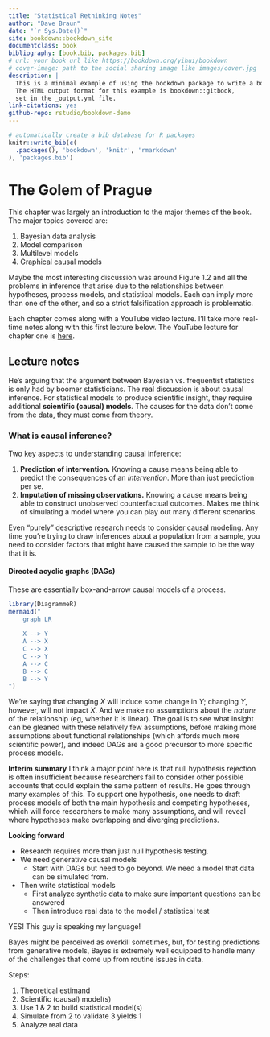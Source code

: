 ```yaml
--- 
title: "Statistical Rethinking Notes"
author: "Dave Braun"
date: "`r Sys.Date()`"
site: bookdown::bookdown_site
documentclass: book
bibliography: [book.bib, packages.bib]
# url: your book url like https://bookdown.org/yihui/bookdown
# cover-image: path to the social sharing image like images/cover.jpg
description: |
  This is a minimal example of using the bookdown package to write a book.
  The HTML output format for this example is bookdown::gitbook,
  set in the _output.yml file.
link-citations: yes
github-repo: rstudio/bookdown-demo
---
```

```r
# automatically create a bib database for R packages
knitr::write_bib(c(
  .packages(), 'bookdown', 'knitr', 'rmarkdown'
), 'packages.bib')
```

# The Golem of Prague

This chapter was largely an introduction to the major themes of the book. The major
topics covered are:

1. Bayesian data analysis
2. Model comparison
3. Multilevel models
4. Graphical causal models

Maybe the most interesting discussion was around Figure 1.2 and all the problems 
in inference that arise due to the relationships between hypotheses, process models,
and statistical models. Each can imply more than one of the other, and so a 
strict falsification approach is problematic. 

Each chapter comes along with a YouTube video lecture. I'll take more real-time
notes along with this first lecture below. The YouTube lecture for chapter one
is [here](https://www.youtube.com/watch?v=FdnMWdICdRs&list=PLDcUM9US4XdPz-KxHM4XHt7uUVGWWVSus&index=1).

## Lecture notes

He's arguing that the argument between Bayesian vs. frequentist statistics is 
only had by boomer statisticians. The real discussion is about causal inference.
For statistical models to produce scientific insight, they require
additional **scientific (causal) models**. The causes for the data don't come from the data,
they must come from theory.

### What is causal inference?

Two key aspects to understanding causal inference:

1. **Prediction of intervention.** Knowing a cause means being able to predict the 
consequences of an *intervention*. More than just prediction per se.
2. **Imputation of missing observations.** Knowing a cause means being able to construct
unobserved counterfactual outcomes. Makes me think of simulating a model where
you can play out many different scenarios.

Even "purely" descriptive research needs to consider causal modeling. Any time
you're trying to draw inferences about a population from a sample, you need to
consider factors that might have caused the sample to be the way that it is.

#### Directed acyclic graphs (DAGs)

These are essentially box-and-arrow causal models of a process. 

```r
library(DiagrammeR)
mermaid("
    graph LR
    
    X --> Y
    A --> X
    C --> X
    C --> Y
    A --> C
    B --> C
    B --> Y
")
```

We're saying that changing $X$ will induce some change in $Y$; changing $Y$, 
however, will not impact $X$. And we make no assumptions about the *nature* of the
relationship (eg, whether it is linear). The goal is to see what insight can be gleaned
with these relatively few assumptions, before making more assumptions about functional
relationships (which affords much more scientific power), and indeed DAGs are a good 
precursor to more specific process models.

**Interim summary**
I think a major point here is that null hypothesis rejection is often insufficient because researchers
fail to consider other possible accounts that could explain the same pattern of results.
He goes through many examples of this. To support one hypothesis, one needs to 
draft process models of both the main hypothesis and competing hypotheses, which
will force researchers to make many assumptions, and will reveal where hypotheses
make overlapping and diverging predictions.

**Looking forward**

* Research requires more than just null hypothesis testing.
* We need generative causal models
    * Start with DAGs but need to go beyond. We need a model that data can be simulated from.
* Then write statistical models
    * First analyze synthetic data to make sure important questions can be answered
    * Then introduce real data to the model / statistical test
    
YES! This guy is speaking my language!

Bayes might be perceived as overkill sometimes, but, for testing predictions from 
generative models, Bayes is extremely well equipped to handle many of the challenges
that come up from routine issues in data.

Steps:

1. Theoretical estimand
2. Scientific (causal) model(s)
3. Use 1 & 2 to build statistical model(s)
4. Simulate from 2 to validate 3 yields 1
5. Analyze real data
